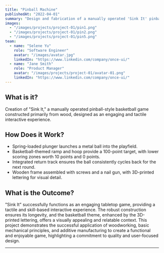 ```yaml
---
title: "Pinball Machine"
publishedAt: "2022-04-01"
summary: "Design and fabrication of a manually operated 'Sink It' pinball game with a basketball theme, emphasizing tactile interaction and robust wooden construction."
images:
  - "/images/projects/project-01/pin1.png"
  - "/images/projects/project-01/pin2.png"
  - "/images/projects/project-01/pin5.png"
team:
  - name: "Selene Yu"
    role: "Software Engineer"
    avatar: "/images/avatar.jpg"
    linkedIn: "https://www.linkedin.com/company/once-ui/"
  - name: "Jane Smith"
    role: "Product Manager"
    avatar: "/images/projects/project-01/avatar-01.png"
    linkedIn: "https://www.linkedin.com/company/once-ui/"
---
```


## What is it?

Creation of "Sink It," a manually operated pinball-style basketball game constructed primarily from wood, designed as an engaging and tactile interactive experience.

## How Does it Work?

- Spring-loaded plunger launches a metal ball into the playfield.
- Basketball-themed ramp and hoop provide a 100-point target, with lower scoring zones worth 10 points and 0 points.
- Integrated return track ensures the ball consistently cycles back for the next round.
- Wooden frame assembled with screws and a nail gun, with 3D-printed lettering for visual detail.

## What is the Outcome?

"Sink It" successfully functions as an engaging tabletop game, providing a tactile and skill-based interactive experience. The robust construction ensures its longevity, and the basketball theme, enhanced by the 3D-printed lettering, offers a visually appealing and relatable context. This project demonstrates the successful application of woodworking, basic mechanical principles, and additive manufacturing to create a functional and enjoyable game, highlighting a commitment to quality and user-focused design.

---